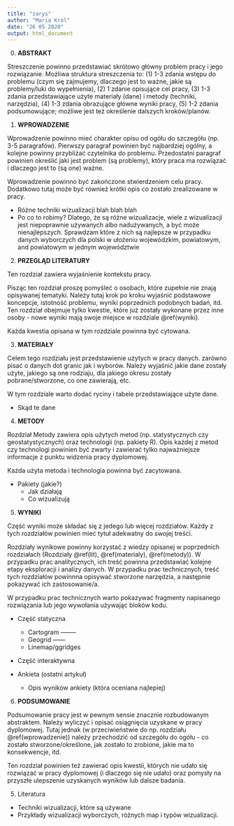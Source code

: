 ```yaml
---
title: "zarys"
author: "Maria Król"
date: "26 05 2020"
output: html_document
---
```

0. **ABSTRAKT**

Streszczenie powinno przedstawiać skrótowo główny problem pracy i jego rozwiązanie.
Możliwa struktura streszczenia to: (1) 1-3 zdania wstępu do problemu (czym się zajmujemy, dlaczego jest to ważne, jakie są problemy/luki do wypełnienia), (2) 1 zdanie opisujące cel pracy, (3) 1-3 zdania przedstawiające użyte materiały (dane) i metody (techniki, narzędzia), (4) 1-3 zdania obrazujące główne wyniki pracy, (5) 1-2 zdania podsumowujące; możliwe jest też określenie dalszych kroków/planów.

1. **WPROWADZENIE**

Wprowadzenie powinno mieć charakter opisu od ogółu do szczegółu (np. 3-5 paragrafów).
Pierwszy paragraf powinien być najbardziej ogólny, a kolejne powinny przybliżać czytelnika do problemu.
Przedostatni paragraf powinien określić jaki jest problem (są problemy), który praca ma rozwiązać i dlaczego jest to (są one) ważne.

Wprowadzenie powinno być zakończone stwierdzeniem celu pracy.
Dodatkowo tutaj może być również krótki opis co zostało zrealizowane w pracy.

  +	Różne techniki wizualizacji blah blah blah
  +	Po co to robimy? Dlatego, że są różne wizualizacje, wiele z wizualizacji jest niepoprawnie używanych albo nadużywanych, a być może nienajlepszych. Sprawdzam które z nich są najlepsze w przypadku danych wyborczych dla polski w ułożeniu wojewódzkim, powiatowym, and powiatowym w jednym województwie

2. **PRZEGLĄD LITERATURY**

Ten rozdział zawiera wyjaśnienie kontekstu pracy.

Pisząc ten rozdział proszę pomyśleć o osobach, które zupełnie nie znają opisywanej tematyki.
Należy tutaj krok po kroku wyjaśnić podstawowe koncepcje, istotność problemu, wyniki poprzednich podobnych badań, itd.
Ten rozdział obejmuje tylko kwestie, które już zostały wykonane przez inne osoby - nowe wyniki mają swoje miejsce w rozdziale \@ref(wyniki).

Każda kwestia opisana w tym rozdziale powinna być cytowana.

3. **MATERIAŁY**

Celem tego rozdziału jest przedstawienie użytych w pracy danych. zarówno pisać o danych dot granic jak i wyborów.
Należy wyjaśnić jakie dane zostały użyte, jakiego są one rodziaju, dla jakiego okresu zostały pobrane/stworzone, co one zawierają, etc.

W tym rozdziale warto dodać ryciny i tabele przedstawiające użyte dane.

  +	Skąd te dane


4. **METODY**

Rozdział Metody zawiera opis użytych metod (np. statystycznych czy geostatystycznych) oraz technologii (np. pakiety R). 
Opis każdej z metod czy technologi powinien być zwarty i zawierać tylko najważniejsze informacje z punktu widzenia pracy dyplomowej.

Każda użyta metoda i technologia powinna być zacytowana.

  +	Pakiety (jakie?)
    +	Jak działają
    +	Co wizualizują

5. **WYNIKI**

Część wyniki może składać się z jedego lub więcej rozdziałów. 
Każdy z tych rozdziałów powinien mieć tytuł adekwatny do swojej treści.

Rozdziały wynikowe powinny korzystać z wiedzy opisanej w poprzednich rozdziałach (Rozdziały \@ref(lit), \@ref(materialy), \@ref(metody)).
W przypadku prac analitycznych, ich treść powinna przedstawiać kolejne etapy eksploracji i analizy danych.
W przypadku prac technicznych, treść tych rozdziałów powinnna opisywać stworzone narzędzia, a następnie pokazywać ich zastosowanie/a.

W przypadku prac technicznych warto pokazywać fragmenty napisanego rozwiązania lub jego wywołania używając bloków kodu.

  +	Część statyczna
    +	Cartogram --------
    +	Geogrid ------
    +	Linemap/ggridges
  
  +	Część interaktywna
  
  +	Ankieta (ostatni artykuł)
    + Opis wyników ankiety (która oceniana najlepiej)

6. **PODSUMOWANIE**

Podsumowanie pracy jest w pewnym sensie znacznie rozbudowanym abstraktem. 
Należy wyliczyć i opisać osiągnięcia uzyskane w pracy dyplomowej.
Tutaj jednak (w przeciwieństwie do np. rozdziału \@ref(wprowadzenie)) należy przechodzić od szczegółu do ogółu - co zostało stworzone/określone, jak zostało to zrobione, jakie ma to konsekwencje, itd.

Ten rozdział powinien też zawierać opis kwestii, których nie udało się rozwiązać w pracy dyplomowej (i dlaczego się nie udało) oraz pomysły na przyszłe ulepszenie uzyskanych wyników lub dalsze badania.




5.	Literatura
  +	Techniki wizualizacji, które są używane
  +	Przykłady wizualizacji wyborczych, różnych map i typów wizualizacji.









